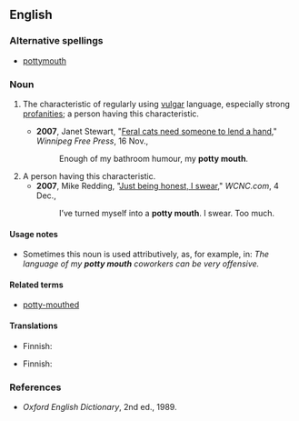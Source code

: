 ==English==

===Alternative spellings===
*[[pottymouth]]

===Noun===
{{en-noun|sg=[[potty]] [[mouth]]}}

# {{informal|idiom|euphemism}} The characteristic of regularly using [[vulgar]] language, especially strong [[profanity|profanities]]; a person having this characteristic.
#*'''2007''', Janet Stewart, "[http://www.winnipegfreepress.com/subscriber/columnists/top3/story/4078108p-4678152c.html Feral cats need someone to lend a hand]," ''Winnipeg Free Press'', 16 Nov.,
#*:Enough of my bathroom humour, my '''potty mouth'''.
# A person having this characteristic.
#*'''2007''', Mike Redding, "[http://www.wcnc.com/traveler/stories/wcnc-120407-al-journal.68ef72fb.html Just being honest, I swear]," ''WCNC.com'', 4 Dec.,
#*:I’ve turned myself into a '''potty mouth'''.  I swear.  Too much.

====Usage notes====
* Sometimes this noun is used attributively, as, for example, in: ''The language of my '''potty mouth''' coworkers can be very offensive.''

====Related terms====
*[[potty-mouthed]]

====Translations====
{{trans-top|charecteristic}}
* Finnish: {{t|fi|rääväsuisuus}}
{{trans-mid}}
{{trans-bottom}}

{{trans-top|person}}
* Finnish: {{t|fi|rääväsuu}}
{{trans-mid}}
{{trans-bottom}}

===References===
*''Oxford English Dictionary'', 2nd ed., 1989.